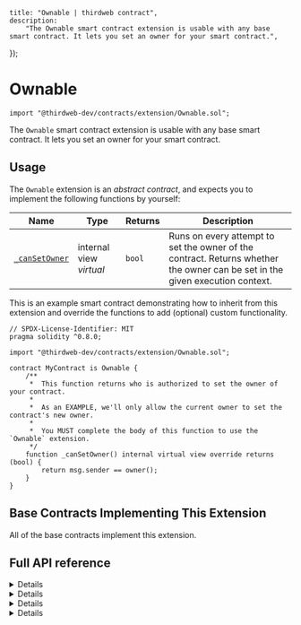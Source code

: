 
	title: "Ownable | thirdweb contract",
	description:
		"The Ownable smart contract extension is usable with any base smart contract. It lets you set an owner for your smart contract.",
});

# Ownable

```solidity
import "@thirdweb-dev/contracts/extension/Ownable.sol";
```

The `Ownable` smart contract extension is usable with any base smart contract. It lets you set an owner for your smart contract.

<GithubButtonLink href="https://github.com/thirdweb-dev/contracts/blob/main/contracts/extension/Ownable.sol" />

## Usage

The `Ownable` extension is an _abstract contract_, and expects you to implement the following functions by yourself:

| Name                                                                       | Type                    | Returns | Description                                                                                                                  |
| -------------------------------------------------------------------------- | ----------------------- | ------- | ---------------------------------------------------------------------------------------------------------------------------- |
| [`_canSetOwner`](/contracts/build/extensions/general/Ownable#_cansetowner) | internal view _virtual_ | `bool`  | Runs on every attempt to set the owner of the contract. Returns whether the owner can be set in the given execution context. |

This is an example smart contract demonstrating how to inherit from this extension and override the functions to add (optional) custom functionality.

```solidity
// SPDX-License-Identifier: MIT
pragma solidity ^0.8.0;

import "@thirdweb-dev/contracts/extension/Ownable.sol";

contract MyContract is Ownable {
    /**
     *  This function returns who is authorized to set the owner of your contract.
     *
     *  As an EXAMPLE, we'll only allow the current owner to set the contract's new owner.
     *
     *  You MUST complete the body of this function to use the `Ownable` extension.
     */
    function _canSetOwner() internal virtual view override returns (bool) {
        return msg.sender == owner();
    }
}
```

## Base Contracts Implementing This Extension

All of the base contracts implement this extension.

## Full API reference

<Details summary="owner">

```solidity
function owner() public view override returns (address);
```

- Returns the owner of the contract.
- Set this value using the `setOwner` function.

</Details>

<Details summary="setOwner">

```solidity
function setOwner(address _newOwner) external;
```

- Lets an authorized wallet set a new owner for the contract. This value can be read from the `owner` function.
- Parameter `_newOwner`: The address to make the owner of the contract.
- The `_canSetOwner` function is run on every call to this function. If the return value of `_canSetOwner` is `false`, the `setOwner` call will revert.

</Details>

<Details summary="_setupOwner">

```solidity
function _setupOwner(address _newOwner) internal;
```

- Sets the owner of the smart contract. This value can be read from the `owner` function.
- Parameter `_newOwner`: The address to make the owner of the contract.
- The `_canSetOwner` function is _not_ run on a call to this function.

</Details>

<Details summary="_canSetOwner">

```solidity
function _canSetOwner() internal view virtual returns (bool);
```

- Runs on every `setOwner` function call.
- Returns whether a new owner can be set in the given execution context.
- For example, this function can check whether the wallet calling `setOwner` is the contract owner, and enforce that only the current owner should be able to successfully call `setOwner`.

</Details>
